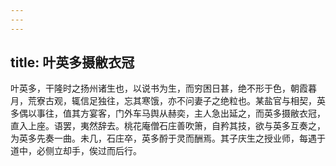 ```yaml
---
---
---
```

title: 叶英多摄敝衣冠
---



叶英多，干隆时之扬州诸生也，以说书为生，而穷困日甚，绝不形于色，朝霞暮月，荒寮古观，辄信足独往，忘其寒饿，亦不问妻子之绝粒也。某盐官与相契，英多偶以事往，值其方宴客，门外车马舆从赫奕，主人急出延之，而英多摄敝衣冠，直入上座。语罢，夷然辞去。桃花庵僧石庄善吹箫，自矜其技，欲与英多互奏之，为英多先奏一曲。未几，石庄卒，英多酹于灵而酬焉。其子庆生之授业师，每遇于道中，必侧立却手，俟过而后行。